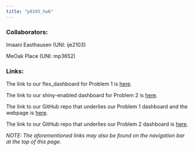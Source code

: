 ```yaml
---
title: "p8105_hw6"
---
```


### Collaborators:

Imaani Easthausen (UNI:  ije2103)

MeOak Place (UNI:  mp3652)

### Links:

The link to our flex_dashboard for Problem 1 is [here](https://ijeasthausen.io/p8105_hw6_ije2103/hw6_flexdashboard_html).

The link to our shiny-enabled dashboard for Problem 2 is [here](https://meoak.shinyapps.io/p8105_hw6_shiny_nyc_rest_insp/).

The link to our GitHub repo that underlies our Problem 1 dashboard and the webpage is [here](https://github.com/ijeasthausen/p8105_hw6_ije2103).

The link to our GitHub repo that underlies our Problem 2 dashboard is [here](https://github.com/meoak/p8105_hw6_shiny_nyc_rest_insp).

*NOTE:  The aforementioned links may also be found on the navigation bar at the top of this page.*